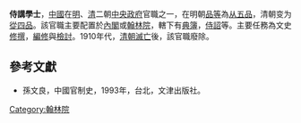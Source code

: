 '''侍講學士'''，[[中國|中國]]在[[明朝|明]]、[[清朝|清]]二朝[[中央政府|中央政府]]官職之一，在明朝[[品等|品等]]為[[從五品|从五品]]，清朝变为[[從四品|從四品]]。該官職主要配置於[[內閣|內閣]]或[[翰林院|翰林院]]，轄下有[[典簿|典簿]]，[[侍詔|侍詔]]等。主要任務為文史[[修撰|修撰]]，[[編修|編修]]與[[檢討|檢討]]。1910年代，[[清朝滅亡|清朝滅亡]]後，該官職廢除。

==參考文獻==
*孫文良，中國官制史，1993年，台北，文津出版社。

{{Government-official-hist-stub}}
{{明朝中央官职}}

[[Category:翰林院|Category:翰林院]]